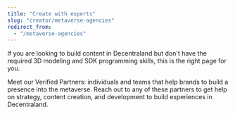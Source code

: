 ```yaml
---
title: "Create with experts"
slug: "creator/metaverse-agencies"
redirect_from:
  - "/metaverse-agencies"
---
```



If you are looking to build content in Decentraland but don't have the required 3D modeling and SDK programming skills, this is the right page for you. 

Meet our Verified Partners: individuals and teams that help brands to build a presence into the metaverse. Reach out to any of these partners to get help on strategy, content creation, and development to build experiences in Decentraland.

<AgenciesServices />
<AgenciesWrapper />

